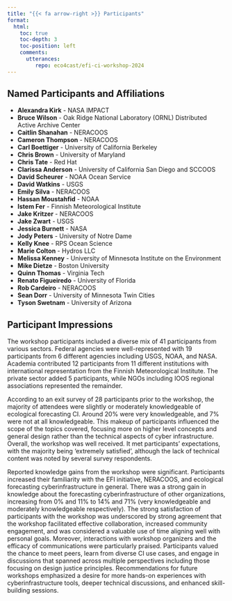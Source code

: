 ```yaml
---
title: "{{< fa arrow-right >}} Participants"
format:
  html:
    toc: true
    toc-depth: 3
    toc-position: left
    comments:
      utterances:
         repo: eco4cast/efi-ci-workshop-2024
---
```


## Named Participants and Affiliations

- **Alexandra Kirk** - NASA IMPACT
- **Bruce Wilson** - Oak Ridge National Laboratory (ORNL) Distributed Active Archive Center
- **Caitlin Shanahan** - NERACOOS
- **Cameron Thompson** - NERACOOS
- **Carl Boettiger** - University of California Berkeley
- **Chris Brown** - University of Maryland
- **Chris Tate** - Red Hat
- **Clarissa Anderson** - University of California San Diego and SCCOOS
- **David Scheurer** - NOAA Ocean Service
- **David Watkins** - USGS
- **Emily Silva** - NERACOOS
- **Hassan Moustahfid** - NOAA
- **Istem Fer** - Finnish Meteorological Institute
- **Jake Kritzer** - NERACOOS
- **Jake Zwart** - USGS
- **Jessica Burnett** - NASA
- **Jody Peters** - University of Notre Dame
- **Kelly Knee** - RPS Ocean Science
- **Marie Colton** - Hydros LLC
- **Melissa Kenney** - University of Minnesota Institute on the Environment
- **Mike Dietze** - Boston University
- **Quinn Thomas** - Virginia Tech
- **Renato Figueiredo** - University of Florida
- **Rob Cardeiro** - NERACOOS
- **Sean Dorr** - University of Minnesota Twin Cities
- **Tyson Swetnam** - University of Arizona

## Participant Impressions

The workshop participants included a diverse mix of 41 participants from various sectors. Federal agencies were well-represented with 19 participants from 6 different agencies including USGS, NOAA, and NASA. Academia contributed 12 participants from 11 different institutions with international representation from the Finnish Meteorological Institute. The private sector added 5 participants, while NGOs including IOOS regional associations represented the remainder.

According to an exit survey of 28 participants prior to the workshop, the majority of attendees were slightly or moderately knowledgeable of ecological forecasting CI. Around 20% were very knowledgeable, and 7% were not at all knowledgeable. This makeup of participants influenced the scope of the topics covered, focusing more on higher level concepts and general design rather than the technical aspects of cyber infrastructure. Overall, the workshop was well received. It met participants' expectations, with the majority being 'extremely satisfied', although the lack of technical content was noted by several survey respondents.

Reported knowledge gains from the workshop were significant. Participants increased their familiarity with the EFI initiative, NERACOOS, and ecological forecasting cyberinfrastructure in general. There was a strong gain in knowledge about the forecasting cyberinfrastructure of other organizations, increasing from 0% and 11% to 14% and 71% (very knowledgeable and moderately knowledgeable respectively). The strong satisfaction of participants with the workshop was underscored by strong agreement that the workshop facilitated effective collaboration, increased community engagement, and was considered a valuable use of time aligning well with personal goals. Moreover, interactions with workshop organizers and the efficacy of communications were particularly praised. Participants valued the chance to meet peers, learn from diverse CI use cases, and engage in discussions that spanned across multiple perspectives including those focusing on design justice principles. Recommendations for future workshops emphasized a desire for more hands-on experiences with cyberinfrastructure tools, deeper technical discussions, and enhanced skill-building sessions.
